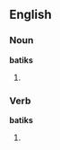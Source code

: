 ==English==

===Noun===
'''batiks'''

# {{plural of|[[batik]]}}

===Verb===
'''batiks'''

# {{third-person singular of|[[batik]]}}